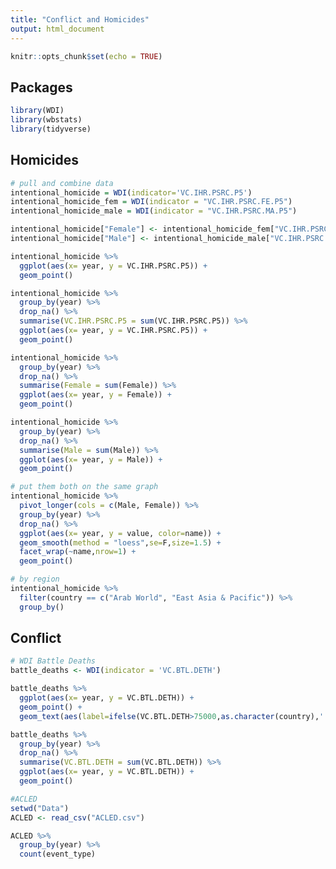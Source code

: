 ```yaml
---
title: "Conflict and Homicides"
output: html_document
---
```


```r
knitr::opts_chunk$set(echo = TRUE)
```

## Packages


```r
library(WDI)
library(wbstats)
library(tidyverse)
```

## Homicides 


```r
# pull and combine data
intentional_homicide = WDI(indicator='VC.IHR.PSRC.P5')
intentional_homicide_fem = WDI(indicator = "VC.IHR.PSRC.FE.P5")
intentional_homicide_male = WDI(indicator = "VC.IHR.PSRC.MA.P5")

intentional_homicide["Female"] <- intentional_homicide_fem["VC.IHR.PSRC.FE.P5"]
intentional_homicide["Male"] <- intentional_homicide_male["VC.IHR.PSRC.MA.P5"]
```

```r
intentional_homicide %>% 
  ggplot(aes(x= year, y = VC.IHR.PSRC.P5)) +
  geom_point()
```

```r
intentional_homicide %>% 
  group_by(year) %>% 
  drop_na() %>% 
  summarise(VC.IHR.PSRC.P5 = sum(VC.IHR.PSRC.P5)) %>% 
  ggplot(aes(x= year, y = VC.IHR.PSRC.P5)) +
  geom_point()
```

```r
intentional_homicide %>% 
  group_by(year) %>% 
  drop_na() %>% 
  summarise(Female = sum(Female)) %>% 
  ggplot(aes(x= year, y = Female)) +
  geom_point() 

intentional_homicide %>% 
  group_by(year) %>% 
  drop_na() %>% 
  summarise(Male = sum(Male)) %>% 
  ggplot(aes(x= year, y = Male)) +
  geom_point()


```

```r
# put them both on the same graph
intentional_homicide %>% 
  pivot_longer(cols = c(Male, Female)) %>% 
  group_by(year) %>% 
  drop_na() %>% 
  ggplot(aes(x= year, y = value, color=name)) +
  geom_smooth(method = "loess",se=F,size=1.5) +
  facet_wrap(~name,nrow=1) +
  geom_point() 
```

```r
# by region
intentional_homicide %>%
  filter(country == c("Arab World", "East Asia & Pacific")) %>% 
  group_by()
```

## Conflict

```r
# WDI Battle Deaths
battle_deaths <- WDI(indicator = 'VC.BTL.DETH')
```



```r
battle_deaths %>% 
  ggplot(aes(x= year, y = VC.BTL.DETH)) +
  geom_point() +
  geom_text(aes(label=ifelse(VC.BTL.DETH>75000,as.character(country),'')),hjust=0,vjust=0, size = 3)

battle_deaths %>% 
  group_by(year) %>% 
  drop_na() %>% 
  summarise(VC.BTL.DETH = sum(VC.BTL.DETH)) %>% 
  ggplot(aes(x= year, y = VC.BTL.DETH)) +
  geom_point() 
```



```r
#ACLED
setwd("Data")
ACLED <- read_csv("ACLED.csv")

ACLED %>% 
  group_by(year) %>% 
  count(event_type)
```











